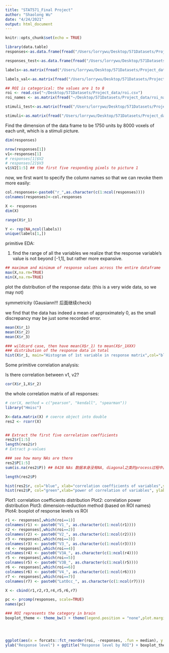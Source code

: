 ```yaml
---
title: "STAT571_Final Project"
author: "Shaolong Wu"
date: "4/24/2021"
output: html_document
---
```


```r
knitr::opts_chunk$set(echo = TRUE)
```


```r
library(data.table)
responses<-as.data.frame(fread("/Users/lorrywu/Desktop/571Datasets/Project_data/responses.csv",skip=1,header=FALSE))[,-1]

responses_test<-as.data.frame(fread("/Users/lorrywu/Desktop/571Datasets/Project_data/responses_test.csv",skip=1,header=FALSE))[,-1]

labels<-as.matrix(fread("/Users/lorrywu/Desktop/571Datasets/Project_data/labels.csv",skip=1,header=FALSE))[,-1]

labels_val<-as.matrix(fread("/Users/lorrywu/Desktop/571Datasets/Project_data/labels_val.csv",skip=1,header=FALSE))[,-1]

## ROI is categorical: the values are 1 to 8
roi <- read.csv("~/Desktop/571Datasets/Project_data/roi.csv")
roi_names <- as.matrix(fread("~/Desktop/571Datasets/Project_data/roi_names.csv",skip=1, header=FALSE))

stimuli_test<-as.matrix(fread("/Users/lorrywu/Desktop/571Datasets/Project_data/stimuli_test.csv",skip=1,header=FALSE))[,-1]

stimuli<-as.matrix(fread("/Users/lorrywu/Desktop/571Datasets/Project_data/stimuli.csv",skip=1,header=FALSE))[,-1]
```


Find the dimension of the data frame to be 1750 units by 8000 voxels of each unit, which is a stimuli picture.
```r
dim(responses)

nrow(responses[1])
v1<-responses[1]
# responses[1]$V2
# responses[2]$V3
v1$V2[1:5] ## the first five responding pixels to picture 1
```


now, we first want to specify the column names so that we can revoke them more easily:
```r
col.responses<-paste0("r_",as.character(c(1:ncol(responses))))
colnames(responses)<-col.responses

X <- responses
dim(X)

range(X$r_1)
```


```r
Y <- rep(NA,ncol(labels))
unique(labels[1,])
```

primitive EDA: 

1. find the range of all the variables
we realize that the response variable's value is not beyond [-1,1], but rather more expansive.

```r
## maximum and minimum of response values across the entire dataframe
max(X,na.rm=TRUE)
min(X,na.rm=TRUE)
```

plot the distribution of the response data: (this is a very wide data, so we may not)

symmetricity (Gausiann!!! 后面继续check)

we find that the data has indeed a mean of approximately 0, as the small discrepancy may be just some recorded error.

```r
mean(X$r_1)
mean(X$r_2)
mean(X$r_3)

### wildcard case, then have mean(X$r_1) to mean(X$r_1XXX)
### distribution of the response data in total 
hist(X$r_1, main="Histogram of 1st variable in response matrix",col="blue",xlab="response_1",ylab="number of occurence")
```


Some primitive correlation analysis:

Is there correlation between v1, v2?

```r
cor(X$r_1,X$r_2)
```

the whole correlation matrix of all responses:

```r
# cor(X, method = c("pearson", "kendall", "spearman"))
library("Hmisc")

X<-data.matrix(X) # coerce object into double
res2 <- rcorr(X)


## Extract the first five correlation coefficients
res2$r[1:5]
length(res2$r)
# Extract p-values

### see how many NAs are there
res2$P[1:5]
sum(is.na(res2$P)) ## 8428 NAs 数据本身没有NA, diagonal之类的process过程中出现NA

length(res2$P)
```
```r
hist(res2$r, col="blue", xlab="correlation coefficients of variables",ylab="number of variables",main="Histogram of Correlation Coefficients")
hist(res2$P, col="green",xlab="power of correlation of variables", ylab="P-values of all pairwise correlation",main="Histogram of Correlation Power")
```

Plot1: correlation coefficients distribution
Plot2: correlation power distribution
Plot3: dimension-reduction method (based on ROI names)
Plot4: boxplot of response levels vs ROI

```r
r1 <- responses[,which(roi==1)]
colnames(r1) <- paste0("V1_", as.character(c(1:ncol(r1))))
r2 <- responses[,which(roi==2)]
colnames(r2) <- paste0("V2_", as.character(c(1:ncol(r2))))
r3 <- responses[,which(roi==3)]
colnames(r3) <- paste0("V3_", as.character(c(1:ncol(r3))))
r4 <- responses[,which(roi==4)]
colnames(r4) <- paste0("V3A_", as.character(c(1:ncol(r4))))
r5 <- responses[,which(roi==5)]
colnames(r5) <- paste0("V3B_", as.character(c(1:ncol(r5))))
r6 <- responses[,which(roi==6)]
colnames(r6) <- paste0("V4_", as.character(c(1:ncol(r6))))
r7 <- responses[,which(roi==7)]
colnames(r7) <- paste0("LatOcc_", as.character(c(1:ncol(r7))))

X <- cbind(r1,r2,r3,r4,r5,r6,r7)
```

```r
pc <- prcomp(responses, scale=TRUE)
names(pc)
```

```r
### ROI represents the category in brain
boxplot_theme <- theme_bw() + theme(legend.position = "none",plot.margin = margin(t = 5, r = 50, b = 5, l = 0, unit = "pt"), axis.text.x = element_text(angle = -60, vjust = 0, hjust = 0))




ggplot(aes(x = forcats::fct_reorder(roi, -responses, .fun = median), y = responses, fill = roi)) + geom_boxplot() + xlab("ROI") +
ylab("Response level") + ggtitle("Response level by ROI") + boxplot_theme
```




